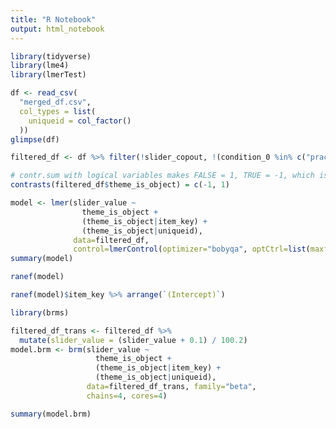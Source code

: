 ```yaml
---
title: "R Notebook"
output: html_notebook
---
```


```r
library(tidyverse)
library(lme4)
library(lmerTest)
```

```r
df <- read_csv(
  "merged_df.csv",
  col_types = list(
    uniqueid = col_factor()
  ))
glimpse(df)
```

```r
filtered_df <- df %>% filter(!slider_copout, !(condition_0 %in% c("practice", "filler")))
```

```r
# contr.sum with logical variables makes FALSE = 1, TRUE = -1, which is confusing.
contrasts(filtered_df$theme_is_object) = c(-1, 1)
```


```r
model <- lmer(slider_value ~
                theme_is_object +
                (theme_is_object|item_key) + 
                (theme_is_object|uniqueid),
              data=filtered_df,
              control=lmerControl(optimizer="bobyqa", optCtrl=list(maxfun=100000)))
summary(model)
```
```r
ranef(model)
```

```r
ranef(model)$item_key %>% arrange(`(Intercept)`) 
```


```r
library(brms)
```

```r
filtered_df_trans <- filtered_df %>% 
  mutate(slider_value = (slider_value + 0.1) / 100.2)
model.brm <- brm(slider_value ~
                   theme_is_object + 
                   (theme_is_object|item_key) + 
                   (theme_is_object|uniqueid),
                 data=filtered_df_trans, family="beta",
                 chains=4, cores=4)
```
```r
summary(model.brm)
```

